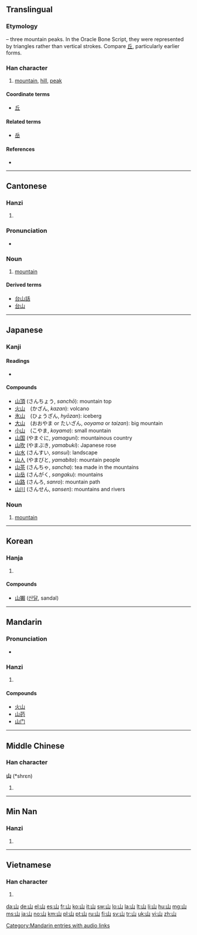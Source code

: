 {{CJK Unified Ideographs character info|hex=5C71}}
==Translingual==
{{stroke order|strokes=3}}
{{stroke order|type=animate}}
{{stroke order|[[File:山-cursive-order.gif|100px]]<br/>cursive}}

===Etymology===
{{liushu|i}} – three mountain peaks. In the Oracle Bone Script, they were represented by triangles rather than vertical strokes. Compare [[丘]], particularly earlier forms.

{{Han etyl}}

===Han character===
{{Han char|rn=46|rad=山|as=00|sn=3|four=2277<sub>0</sub>|canj=山 (U)}}

# [[mountain]], [[hill]], [[peak]]

====Coordinate terms====
* [[丘]]

====Related terms====
* [[岳]]

====References====
* {{Han ref|kx=0307.010|dkj=07869|dj=0604.230|hdz=10759.110|uh=5C71|ud=23665|bh=A473|bd=42099}}

----

==Cantonese==

===Hanzi===
{{yue-hanzi|jyut=[[saan1]]|y=[[saan1]]}}

# {{defn|lang=yue|sort=山00}}

===Pronunciation===
* {{a|Hoisanese}} {{IPA|[san˧]|lang=yue}}

===Noun===
{{infl|yue|noun}}

# [[mountain]]

====Derived terms====
* [[台山話]]
* [[台山]]

----

==Japanese==

===Kanji===
{{ja-kanji|grade=1|rs=山00}}

====Readings====
* {{ja-readings|on=[[さん]] (san), [[せん]] (sen)|kun=[[やま]] (yama)}}

====Compounds====
* [[山頂]] (さんちょう, ''sanchō''): mountain top
* [[火山]]　(かざん, ''kazan''): volcano
* [[氷山]]　(ひょうざん, ''hyōzan''): iceberg
* [[大山]]　(おおやま or たいざん, ''ooyama'' or ''taizan''): big mountain
* [[小山]]　(こやま, ''koyama''): small mountain
* [[山国]] (やまぐに, ''yamaguni''): mountainous country
* [[山吹]] (やまぶき, ''yamabuki''): Japanese rose
* [[山水]] (さんすい, ''sansui''): landscape
* [[山人]] (やまびと, ''yamabito''): mountain people
* [[山茶]] (さんちゃ, ''sancha''): tea made in the mountains
* [[山岳]] (さんがく, ''sangaku''): mountains
* [[山路]] (さんろ, ''sanro''): mountain path
* [[山川]] (さんせん, ''sansen''): mountains and rivers

===Noun===
{{ja-noun|k|hira=やま|rom=yama}}

# [[mountain]]

----

==Korean==

===Hanja===
{{ko-hanja|hangeul=산|rv=san|mr=san|y=san|eumhun=메|ehrv=me|ehmr=me|ehy=mey}}

# {{defn|lang=ko|sort=山00}}

====Compounds====
* [[山獺]] ([[산달]], sandal)

----

==Mandarin==

===Pronunciation===
* {{audio|zh-shān.ogg|audio}}

===Hanzi===
{{cmn-hanzi|pin=[[shān]] ([[shan1]])|wg=shan<sup>1</sup>}}

# {{defn|lang=cmn|sort=山00}}

====Compounds====
* [[火山]]
* [[山药]]
* [[山门]]

[[Category:Mandarin entries with audio links]]

----

==Middle Chinese==

===Han character===
'''山''' (*shrɛn)<!--asterisk indicates that this is a reconstructed pronunciation-->

# {{defn|lang=zhx-mid|sort=山00}}

----

==Min Nan==

===Hanzi===
{{nan-hanzi|poj=soaⁿ, san}}

# {{defn|lang=nan}}

----

==Vietnamese==

===Han character===
{{vi-hantu|[[san]], [[sơn]]|rs=山00}}

# {{defn|lang=vi|sort=山00}}

[[da:山]]
[[de:山]]
[[el:山]]
[[es:山]]
[[fr:山]]
[[ko:山]]
[[it:山]]
[[sw:山]]
[[lo:山]]
[[la:山]]
[[lt:山]]
[[li:山]]
[[hu:山]]
[[mg:山]]
[[ms:山]]
[[ja:山]]
[[no:山]]
[[km:山]]
[[pl:山]]
[[pt:山]]
[[ru:山]]
[[fi:山]]
[[sv:山]]
[[tr:山]]
[[uk:山]]
[[vi:山]]
[[zh:山]]